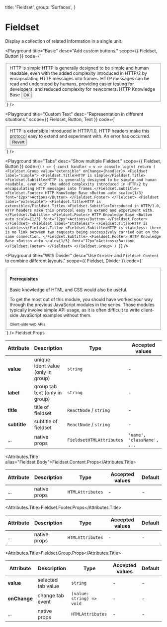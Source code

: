
  title: 'Fieldset',
  group: 'Surfaces',
}

# Fieldset

Display a collection of related information in a single unit.

<Playground
  title="Basic"
  desc="Add custom buttons."
  scope={{ Fieldset, Button }}
  code={`
<Fieldset>
  <Fieldset.Title>HTTP is simple</Fieldset.Title>
  <Fieldset.Subtitle>HTTP is generally designed to be simple and human readable, even with the added complexity introduced in HTTP/2 by encapsulating HTTP messages into frames. HTTP messages can be read and understood by humans, providing easier testing for developers, and reduced complexity for newcomers.</Fieldset.Subtitle>
  <Fieldset.Footer>
      HTTP Knowledge Base
      <Button auto scale={1/3} font="12px">OK</Button>
    </Fieldset.Footer>
  </Fieldset>
`}
/>

<Playground
  title="Custom Text"
  desc="Representation in different situations."
  scope={{ Fieldset, Button, Text }}
  code={`
<Fieldset>
  <Fieldset.Title>HTTP is extensible</Fieldset.Title>
  <Fieldset.Subtitle>Introduced in HTTP/1.0, HTTP headers make this protocol easy to extend and experiment with. </Fieldset.Subtitle>
  <Fieldset.Footer>
      <Text type="error">An error has occurred.</Text>
      <Button auto scale={1/3} type="error" font="12px">Revert</Button>
  </Fieldset.Footer>
</Fieldset>
`}
/>

<Playground
  title="Tabs"
  desc="Show multiple Fieldset."
  scope={{ Fieldset, Button }}
  code={`
() => {
  const handler = v => console.log(v)
  return (
    <Fieldset.Group value="extensible" onChange={handler}>
    <Fieldset label="simple">
      <Fieldset.Title>HTTP is simple</Fieldset.Title>
      <Fieldset.Subtitle>HTTP is generally designed to be simple and human readable, even with the added complexity introduced in HTTP/2 by encapsulating HTTP messages into frames.</Fieldset.Subtitle>
      <Fieldset.Footer>
        HTTP Knowledge Base
        <Button auto scale={1/3} font="12px">Actions</Button>
      </Fieldset.Footer>
    </Fieldset>
    <Fieldset label="extensible">
      <Fieldset.Title>HTTP is extensible</Fieldset.Title>
      <Fieldset.Subtitle>Introduced in HTTP/1.0, HTTP headers make this protocol easy to extend and experiment with.</Fieldset.Subtitle>
      <Fieldset.Footer>
      HTTP Knowledge Base
        <Button auto scale={1/3} font="12px">Actions</Button>
      </Fieldset.Footer>
    </Fieldset>
    <Fieldset label="stateless">
      <Fieldset.Title>HTTP is stateless</Fieldset.Title>
      <Fieldset.Subtitle>HTTP is stateless: there is no link between two requests being successively carried out on the same connection. </Fieldset.Subtitle>
      <Fieldset.Footer>
        HTTP Knowledge Base
        <Button auto scale={1/3} font="12px">Actions</Button>
      </Fieldset.Footer>
    </Fieldset>
    </Fieldset.Group>
  )
}
`}
/>

<Playground
  title="With Divider"
  desc="Use `Divider` and `Fieldset.Content` to combine different layouts."
  scope={{ Fieldset, Divider }}
  code={`
<Fieldset>
  <Fieldset.Content style={{ paddingTop: '10pt', paddingBottom: '10pt' }}>
    <h4>Prerequisites</h4>
  </Fieldset.Content>
  <Divider my={0} />
  <Fieldset.Content>
    <Fieldset.Title>Basic knowledge of HTML and CSS would also be useful.</Fieldset.Title>
    <p>To get the most out of this module, you should have worked your way through the previous JavaScript modules in the series.
    Those modules typically involve simple API usage, as it is often difficult to write client-side JavaScript examples without them. </p>
  </Fieldset.Content>
  <Fieldset.Footer>
    <small>Client-side web APIs</small>
  </Fieldset.Footer>
</Fieldset>
`}
/>

<Attributes edit="/pages/components/fieldset.mdx">
<Attributes.Title>Fieldset.Props</Attributes.Title>

| Attribute    | Description                        | Type                     | Accepted values            | Default |
| ------------ | ---------------------------------- | ------------------------ | -------------------------- | ------- |
| **value**    | unique ident value (only in group) | `string`                 | -                          | -       |
| **label**    | group tab text (only in group)     | `string`                 | -                          | -       |
| **title**    | title of fieldset                  | `ReactNode` / `string`   | -                          | -       |
| **subtitle** | subtitle of fieldset               | `ReactNode` / `string`   | -                          | -       |
| ...          | native props                       | `FieldsetHTMLAttributes` | `'name', 'className', ...` | -       |

<Attributes.Title alias="Fieldset.Body">Fieldset.Content.Props</Attributes.Title>

| Attribute | Description  | Type             | Accepted values | Default |
| --------- | ------------ | ---------------- | --------------- | ------- |
| ...       | native props | `HTMLAttributes` | -               | -       |

<Attributes.Title>Fieldset.Footer.Props</Attributes.Title>

| Attribute | Description  | Type             | Accepted values | Default |
| --------- | ------------ | ---------------- | --------------- | ------- |
| ...       | native props | `HTMLAttributes` | -               | -       |

<Attributes.Title>Fieldset.Group.Props</Attributes.Title>

| Attribute    | Description        | Type                      | Accepted values | Default |
| ------------ | ------------------ | ------------------------- | --------------- | ------- |
| **value**    | selected tab value | `string`                  | -               | -       |
| **onChange** | change tab event   | `(value: string) => void` | -               | -       |
| ...          | native props       | `HTMLAttributes`          | -               | -       |

</Attributes>
